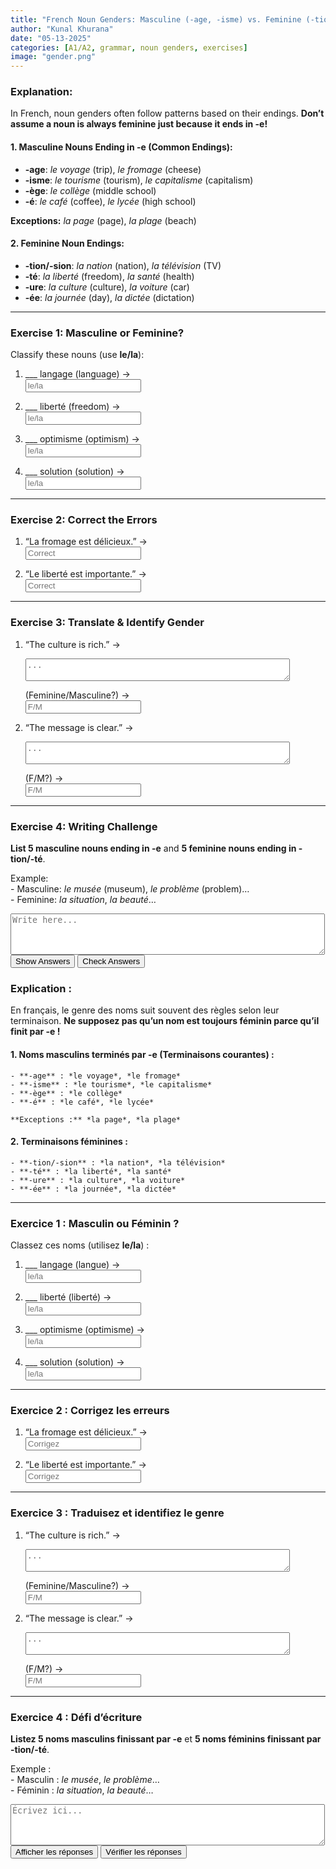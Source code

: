 ```yaml
---
title: "French Noun Genders: Masculine (-age, -isme) vs. Feminine (-tion, -té, -ure)"  
author: "Kunal Khurana"  
date: "05-13-2025"  
categories: [A1/A2, grammar, noun genders, exercises]  
image: "gender.png"  
---
```


::: {.content-visible when-profile="english"}  

### Explanation:  
In French, noun genders often follow patterns based on their endings. **Don’t assume a noun is always feminine just because it ends in -e!**  

#### 1. **Masculine Nouns Ending in -e** (Common Endings):  
   - **-age**: *le voyage* (trip), *le fromage* (cheese)  
   - **-isme**: *le tourisme* (tourism), *le capitalisme* (capitalism)  
   - **-ège**: *le collège* (middle school)  
   - **-é**: *le café* (coffee), *le lycée* (high school)  

   **Exceptions:** *la page* (page), *la plage* (beach)  

#### 2. **Feminine Noun Endings**:  
   - **-tion/-sion**: *la nation* (nation), *la télévision* (TV)  
   - **-té**: *la liberté* (freedom), *la santé* (health)  
   - **-ure**: *la culture* (culture), *la voiture* (car)  
   - **-ée**: *la journée* (day), *la dictée* (dictation)  

---

### Exercise 1: Masculine or Feminine?  
Classify these nouns (use **le/la**):  

1. ___ langage (language) →  
   <input type="text" placeholder="le/la" oninput="checkAnswer(this, 'le')"><span style="margin-left:10px;"></span>  

2. ___ liberté (freedom) →  
   <input type="text" placeholder="le/la" oninput="checkAnswer(this, 'la')"><span style="margin-left:10px;"></span>  

3. ___ optimisme (optimism) →  
   <input type="text" placeholder="le/la" oninput="checkAnswer(this, 'le')"><span style="margin-left:10px;"></span>  

4. ___ solution (solution) →  
   <input type="text" placeholder="le/la" oninput="checkAnswer(this, 'la')"><span style="margin-left:10px;"></span>  

---


### Exercise 2: Correct the Errors  
1. "La fromage est délicieux." →  
   <input type="text" placeholder="Correct" oninput="checkAnswer(this, 'Le fromage est délicieux.')"><span style="margin-left:10px;"></span>  

2. "Le liberté est importante." →  
   <input type="text" placeholder="Correct" oninput="checkAnswer(this, 'La liberté est importante.')"><span style="margin-left:10px;"></span>  

---

### Exercise 3: Translate & Identify Gender  

1. "The culture is rich." →  
   <textarea placeholder="..." rows="2" cols="50" oninput="checkTranslation(this, 'La culture est riche.')"></textarea> (Feminine/Masculine?) →  
   <input type="text" placeholder="F/M" oninput="checkAnswer(this, 'F')"><span style="margin-left:10px;"></span>  

2. "The message is clear." →  
   <textarea placeholder="..." rows="2" cols="50" oninput="checkTranslation(this, 'Le message est clair.')"></textarea> (F/M?) →  
   <input type="text" placeholder="F/M" oninput="checkAnswer(this, 'M')"><span style="margin-left:10px;"></span>  

---

### Exercise 4: Writing Challenge  

**List 5 masculine nouns ending in -e** and **5 feminine nouns ending in -tion/-té**.  

Example:  
- Masculine: *le musée* (museum), *le problème* (problem)...  
- Feminine: *la situation*, *la beauté*...  

<textarea placeholder="Write here..." rows="4" cols="60"></textarea>  

<button onclick="showAnswers()">Show Answers</button>  
<button onclick="checkAllAnswers()">Check Answers</button>  

<script>  

function showAnswers() {  
    document.querySelectorAll('input[type="text"]').forEach(input => {  
        const correct = input.getAttribute('oninput').match(/'([^']+)'/)[1];  
        input.value = correct;  
        const feedback = input.nextElementSibling;  
        feedback.textContent = "✓ Correct !";  
        feedback.style.color = "green";  
    });  
}  

function checkAllAnswers() {  
    document.querySelectorAll('input[type="text"]').forEach(input => {  
        const correct = input.getAttribute('oninput').match(/'([^']+)'/)[1];  
        checkAnswer(input, correct);  
    });  

    document.querySelectorAll('textarea').forEach(textarea => {  
        const correct = textarea.getAttribute('oninput').match(/'([^']+)'/)[1];  
        checkTranslation(textarea, correct);  
    });  
}  

function checkAnswer(input, correctAnswer) {  
    const feedback = input.nextElementSibling;  
    if (input.value.trim().toLowerCase() === correctAnswer.toLowerCase()) {  
        feedback.textContent = "✓ Correct !";  
        feedback.style.color = "green";  
    } else if (input.value.trim()) {  
        feedback.textContent = "✗ Essayez encore !";  
        feedback.style.color = "red";  
    }  
}  

function checkTranslation(textarea, correctAnswer) {  
    const feedback = textarea.nextElementSibling;  
    if (textarea.value.trim().toLowerCase() === correctAnswer.toLowerCase()) {  
        feedback.textContent = "✓ Correct !";  
        feedback.style.color = "green";  
    } else if (textarea.value.trim()) {  
        feedback.textContent = "✗ Essayez encore !";  
        feedback.style.color = "red";  
    }  
}

</script>  

:::  

::: {.content-visible when-profile="french"}

### Explication :  
En français, le genre des noms suit souvent des règles selon leur terminaison. **Ne supposez pas qu’un nom est toujours féminin parce qu’il finit par -e !**  

#### 1. **Noms masculins terminés par -e** (Terminaisons courantes) :  
    - **-age** : *le voyage*, *le fromage*  
    - **-isme** : *le tourisme*, *le capitalisme*  
    - **-ège** : *le collège*  
    - **-é** : *le café*, *le lycée*  

    **Exceptions :** *la page*, *la plage*  

#### 2. **Terminaisons féminines** :  
    - **-tion/-sion** : *la nation*, *la télévision*  
    - **-té** : *la liberté*, *la santé*  
    - **-ure** : *la culture*, *la voiture*  
    - **-ée** : *la journée*, *la dictée*  

---

### Exercice 1 : Masculin ou Féminin ?  
Classez ces noms (utilisez **le/la**) :  

1. ___ langage (langue) →  
    <input type="text" placeholder="le/la" oninput="checkAnswer(this, 'le')"><span style="margin-left:10px;"></span>  

2. ___ liberté (liberté) →  
    <input type="text" placeholder="le/la" oninput="checkAnswer(this, 'la')"><span style="margin-left:10px;"></span>  

3. ___ optimisme (optimisme) →  
    <input type="text" placeholder="le/la" oninput="checkAnswer(this, 'le')"><span style="margin-left:10px;"></span>  

4. ___ solution (solution) →  
    <input type="text" placeholder="le/la" oninput="checkAnswer(this, 'la')"><span style="margin-left:10px;"></span>  

---

### Exercice 2 : Corrigez les erreurs  
1. "La fromage est délicieux." →  
    <input type="text" placeholder="Corrigez" oninput="checkAnswer(this, 'Le fromage est délicieux.')"><span style="margin-left:10px;"></span>  

2. "Le liberté est importante." →  
    <input type="text" placeholder="Corrigez" oninput="checkAnswer(this, 'La liberté est importante.')"><span style="margin-left:10px;"></span>  

---

### Exercice 3 : Traduisez et identifiez le genre  

1. "The culture is rich." →  
   <textarea placeholder="..." rows="2" cols="50" oninput="checkTranslation(this, 'La culture est riche.')"></textarea> (Feminine/Masculine?) →  
   <input type="text" placeholder="F/M" oninput="checkAnswer(this, 'F')"><span style="margin-left:10px;"></span>  

2. "The message is clear." →  
   <textarea placeholder="..." rows="2" cols="50" oninput="checkTranslation(this, 'Le message est clair.')"></textarea> (F/M?) →  
   <input type="text" placeholder="F/M" oninput="checkAnswer(this, 'M')"><span style="margin-left:10px;"></span>   

---

### Exercice 4 : Défi d’écriture  

**Listez 5 noms masculins finissant par -e** et **5 noms féminins finissant par -tion/-té**.  

Exemple :  
- Masculin : *le musée*, *le problème*...  
- Féminin : *la situation*, *la beauté*...  

<textarea placeholder="Écrivez ici..." rows="4" cols="60"></textarea>  


<button onclick="showAnswers()">Afficher les réponses</button>  
<button onclick="checkAllAnswers()">Vérifier les réponses</button>  

<script>  

function showAnswers() {  
    document.querySelectorAll('input[type="text"]').forEach(input => {  
        const correct = input.getAttribute('oninput').match(/'([^']+)'/)[1];  
        input.value = correct;  
        const feedback = input.nextElementSibling;  
        feedback.textContent = "✓ Correct !";  
        feedback.style.color = "green";  
    });  
}  

function checkAllAnswers() {  
    document.querySelectorAll('input[type="text"]').forEach(input => {  
        const correct = input.getAttribute('oninput').match(/'([^']+)'/)[1];  
        checkAnswer(input, correct);  
    });  

    document.querySelectorAll('textarea').forEach(textarea => {  
        const correct = textarea.getAttribute('oninput').match(/'([^']+)'/)[1];  
        checkTranslation(textarea, correct);  
    });  
}  

function checkAnswer(input, correctAnswer) {  
    const feedback = input.nextElementSibling;  
    if (input.value.trim().toLowerCase() === correctAnswer.toLowerCase()) {  
        feedback.textContent = "✓ Correct !";  
        feedback.style.color = "green";  
    } else if (input.value.trim()) {  
        feedback.textContent = "✗ Essayez encore !";  
        feedback.style.color = "red";  
    }  
}  

function checkTranslation(textarea, correctAnswer) {  
    const feedback = textarea.nextElementSibling;  
    if (textarea.value.trim().toLowerCase() === correctAnswer.toLowerCase()) {  
        feedback.textContent = "✓ Correct !";  
        feedback.style.color = "green";  
    } else if (textarea.value.trim()) {  
        feedback.textContent = "✗ Essayez encore !";  
        feedback.style.color = "red";  
    }  
}

</script>  

:::
